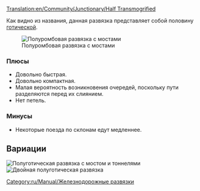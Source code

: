 [[Translation:en/Community/Junctionary/Half Transmogrified]]
{{ru/Community/Junctionary/Меню развязки}}

Как видно из названия, данная развязка представляет собой половину [[ru/Community/Junctionary/Готическая|готической]].

[[File:en/Community/Junctionary/Ttd.half.transmogrified.variant.png|frame|none|Полуромбовая развязка с мостами]]

=== Плюсы===
*Довольно быстрая.
*Довольно компактная.
*Малая вероятность возникновения очередей, поскольку пути разделяются перед их слиянием.
*Нет петель.

=== Минусы===
*Некоторые поезда по склонам едут медленнее. 

==Вариации==
[[File:en/Community/Junctionary/Ttd.half.transmogrified.original.png|frame|none|Полуготическая развязка с мостом и тоннелями]]
[[File:en/Community/Junctionary/Ttd.dual.half.transmogrified.png|frame|none|Двойная полуготическая развязка]]
[[Category:ru/Manual/Железнодорожные развязки]]